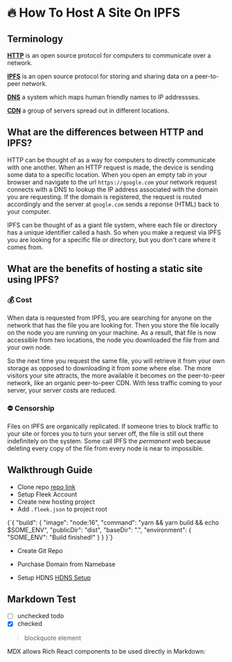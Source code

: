 




# 🔥 How To Host A Site On IPFS

## Terminology

**[HTTP](https://developer.mozilla.org/en-US/docs/Web/HTTP)** is an open source protocol for computers to communicate over a network.

**[IPFS](https://ipfs.io/)** is an open source protocol for storing and sharing data on a peer-to-peer network.

**[DNS](https://developer.mozilla.org/en-US/docs/Glossary/DNS)** a system which maps human friendly names to IP addressses.

**[CDN](https://developer.mozilla.org/en-US/docs/Glossary/CDN)** a group of servers spread out in different locations.

## What are the differences between HTTP and IPFS?

HTTP can be thought of as a way for computers to directly communicate with one another. When an HTTP request is made, the device is sending some data to a specific location.
When you open an empty tab in your browser and navigate to the url `https://google.com` your network request connects with a DNS to lookup the IP address associated with the domain you are requesting.
If the domain is registered, the request is routed accordingly and the server at `google.com` sends a reponse (HTML) back to your computer.

IPFS can be thought of as a giant file system, where each file or directory has a unique identifier called a hash. So when you make a request via IPFS you are looking for a specific file or directory, but you don't care where it comes from.

## What are the benefits of hosting a static site using IPFS?

### 💰 Cost

When data is requested from IPFS, you are searching for anyone on the network that has the file you are looking for. 
Then you store the file locally on the node you are running on your machine.
As a result, that file is now accessible from two locations, the node you downloaded the file from and your own node.

So the next time you request the same file, you will retrieve it from your own storage as opposed to downloading it from some where else.
The more visitors your site attracts, the more available it becomes on the peer-to-peer network, like an organic peer-to-peer CDN.
With less traffic coming to your server, your server costs are reduced.

### ⛔️ Censorship

Files on IPFS are organically replicated. If someone tries to block traffic to your site or forces you to turn your server off, the file is still out there indefinitely on the system.
Some call IPFS the *permanent web* because deleting every copy of the file from every node is near to impossible.




## Walkthrough Guide

- Clone repo [repo link](https://github.com/jonathantcrawford/blog)
- Setup Fleek Account
- Create new hosting project
- Add `.fleek.json` to project root

<SyntaxHighlighter language="json" style={syntaxHighlighterTheme}>
{`{
    "build": {
        "image": "node:16",
        "command": "yarn && yarn build && echo $SOME_ENV",
        "publicDir": "dist",
        "baseDir": ".",
        "environment": {
            "SOME_ENV": "Build finished!"
        }
    }
}`}
</SyntaxHighlighter>

- Create Git Repo

- Purchase Domain from Namebase
- Setup HDNS [HDNS Setup](https://www.hdns.io/#macos)


## Markdown Test
- [ ] unchecked todo
- [x] checked

> blockquote element


MDX allows Rich React components to be used directly in Markdown: <Counter/>

